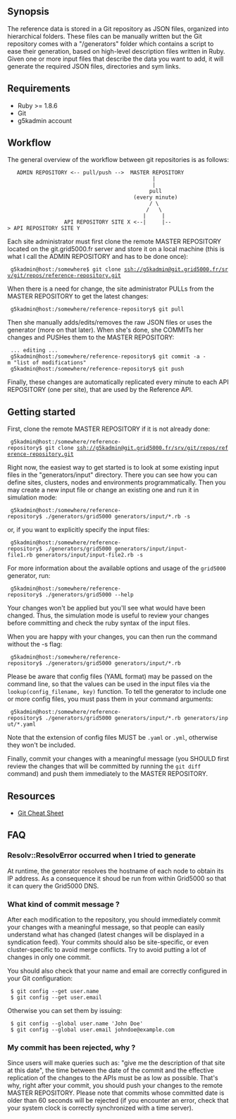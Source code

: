 {{Maintainer|Cyril Rohr}}
{{Author|Cyril Rohr}}
{{Status|Draft}}
{{Portal|Admin}}
== Synopsis ==
The reference data is stored in a Git repository as JSON files, organized into hierarchical folders. These files can be manually written but the Git repository comes with a "/generators" folder which contains a script to ease their generation, based on high-level description files written in Ruby. Given one or more input files that describe the data you want to add, it will generate the required JSON files, directories and sym links.

== Requirements ==
* Ruby >= 1.8.6
* Git
* g5kadmin account

== Workflow ==
The general overview of the workflow between git repositories is as follows:

    ADMIN REPOSITORY <-- pull/push -->  MASTER REPOSITORY
                                               |
                                               |
                                              pull 
                                         (every minute)
                                              / \
                                             /   \
                                            |     |
                   API REPOSITORY SITE X <--|     |--> API REPOSITORY SITE Y

Each site administrator must first clone the remote MASTER REPOSITORY located on the git.grid5000.fr server and store it on a local machine (this is what I call the ADMIN REPOSITORY and has to be done once):

  g5kadmin@host:/somewhere$ git clone ssh://g5kadmin@git.grid5000.fr/srv/git/repos/reference-repository.git

When there is a need for change, the site administrator PULLs from the MASTER REPOSITORY to get the latest changes:

  g5kadmin@host:/somewhere/reference-repository$ git pull

Then she manually adds/edits/removes the raw JSON files or uses the generator (more on that later). When she's done, she COMMITs her changes and PUSHes them to the MASTER REPOSITORY:

  ... editing ...
  g5kadmin@host:/somewhere/reference-repository$ git commit -a -m "list of modifications"
  g5kadmin@host:/somewhere/reference-repository$ git push

Finally, these changes are automatically replicated every minute to each API REPOSITORY (one per site), that are used by the Reference API.

{{Warning|text=Please note that manually edited files may be overwritten by a generator if it contains instructions on how to generate them. The recommended way of editing the data is to use the generators.}}

== Getting started ==
First, clone the remote MASTER REPOSITORY if it is not already done:

  g5kadmin@host:/somewhere/reference-repository$ git clone ssh://g5kadmin@git.grid5000.fr/srv/git/repos/reference-repository.git

Right now, the easiest way to get started is to look at some existing input files in the "generators/input" directory. There you can see how you can define sites, clusters, nodes and environments programmatically. 
Then you may create a new input file or change an existing one and run it in simulation mode:

  g5kadmin@host:/somewhere/reference-repository$ ./generators/grid5000 generators/input/*.rb -s

or, if you want to explicitly specify the input files:

  g5kadmin@host:/somewhere/reference-repository$ ./generators/grid5000 generators/input/input-file1.rb generators/input/input-file2.rb -s

For more information about the available options and usage of the <code>grid5000</code> generator, run:

  g5kadmin@host:/somewhere/reference-repository$ ./generators/grid5000 --help

Your changes won't be applied but you'll see what would have been changed. Thus, the simulation mode is useful to review your changes before committing and check the ruby syntax of the input files.

When you are happy with your changes, you can then run the command without the -s flag:

  g5kadmin@host:/somewhere/reference-repository$ ./generators/grid5000 generators/input/*.rb

Please be aware that config files (YAML format) may be passed on the command line, so that the values can be used in the input files via the <code>lookup(config_filename, key)</code> function. To tell the generator to include one or more config files, you must pass them in your command arguments:

  g5kadmin@host:/somewhere/reference-repository$ ./generators/grid5000 generators/input/*.rb generators/input/*.yaml

Note that the extension of config files MUST be <code>.yaml</code> or <code>.yml</code>, otherwise they won't be included.

Finally, commit your changes with a meaningful message (you SHOULD first review the changes that will be committed by running the <code>git diff</code> command) and push them immediately to the MASTER REPOSITORY.

== Resources ==
* [http://cheat.errtheblog.com/s/git Git Cheat Sheet]

== FAQ ==
=== Resolv::ResolvError occurred when I tried to generate ===
At runtime, the generator resolves the hostname of each node to obtain its IP address. As a consequence it shoud be run from within Grid5000 so that it can query the Grid5000 DNS.

=== What kind of commit message ? ===
After each modification to the repository, you should immediately commit your changes with a meaningful message, so that people can easily understand what has changed (latest changes will be displayed in a syndication feed). Your commits should also be site-specific, or even cluster-specific to avoid merge conflicts. Try to avoid putting a lot of changes in only one commit.

You should also check that your name and email are correctly configured in your Git configuration:

  $ git config --get user.name
  $ git config --get user.email

Otherwise you can set them by issuing:

  $ git config --global user.name 'John Doe'
  $ git config --global user.email johndoe@example.com

=== My commit has been rejected, why ? ===
Since users will make queries such as: "give me the description of that site at this date", the time between the date of the commit and the effective replication of the changes to the APIs must be as low as possible. 
That's why, right after your commit, you should push your changes to the remote MASTER REPOSITORY. Please note that commits whose committed date is older than 60 seconds will be rejected (if you encounter an error, check that your system clock is correctly synchronized with a time server).
